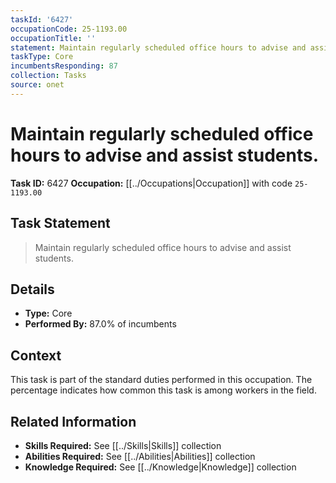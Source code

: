 ```yaml
---
taskId: '6427'
occupationCode: 25-1193.00
occupationTitle: ''
statement: Maintain regularly scheduled office hours to advise and assist students.
taskType: Core
incumbentsResponding: 87
collection: Tasks
source: onet
---
```

# Maintain regularly scheduled office hours to advise and assist students.

**Task ID:** 6427
**Occupation:** [[../Occupations|Occupation]] with code `25-1193.00`

## Task Statement

> Maintain regularly scheduled office hours to advise and assist students.

## Details

- **Type:** Core
- **Performed By:** 87.0% of incumbents

## Context

This task is part of the standard duties performed in this occupation. The percentage indicates how common this task is among workers in the field.

## Related Information

- **Skills Required:** See [[../Skills|Skills]] collection
- **Abilities Required:** See [[../Abilities|Abilities]] collection
- **Knowledge Required:** See [[../Knowledge|Knowledge]] collection
